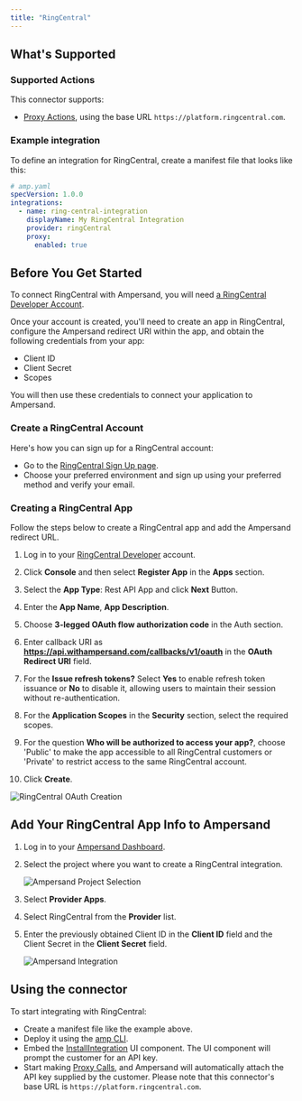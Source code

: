 ```yaml
---
title: "RingCentral"
---
```


## What's Supported

### Supported Actions

This connector supports:
- [Proxy Actions](/proxy-actions), using the base URL `https://platform.ringcentral.com`.

### Example integration

To define an integration for RingCentral, create a manifest file that looks like this:

```YAML
# amp.yaml
specVersion: 1.0.0
integrations:
  - name: ring-central-integration
    displayName: My RingCentral Integration
    provider: ringCentral
    proxy:
      enabled: true
```

## Before You Get Started

To connect RingCentral with Ampersand, you will need [a RingCentral Developer Account](https://developers.ringcentral.com/sign-up).

Once your account is created, you'll need to create an app in RingCentral, configure the Ampersand redirect URI within the app, and obtain the following credentials from your app:

- Client ID
- Client Secret
- Scopes

You will then use these credentials to connect your application to Ampersand.

### Create a RingCentral Account

Here's how you can sign up for a RingCentral account:

- Go to the [RingCentral Sign Up page](https://developers.ringcentral.com/sign-up).
- Choose your preferred environment and sign up using your preferred method and verify your email.

### Creating a RingCentral App

Follow the steps below to create a RingCentral app and add the Ampersand redirect URL.

1. Log in to your [RingCentral Developer](https://developers.ringcentral.com/login) account.

2. Click **Console** and then select **Register App** in the **Apps** section.

3. Select the **App Type**: Rest API App and click **Next** Button.

4. Enter the **App Name**, **App Description**.

5. Choose **3-legged OAuth flow authorization code** in the Auth section.

6. Enter callback URI as **https://api.withampersand.com/callbacks/v1/oauth** in the **OAuth Redirect URI** field.

7. For the **Issue refresh tokens?** Select **Yes** to enable refresh token issuance or **No** to disable it, allowing users to maintain their session without re-authentication.

8. For the **Application Scopes** in the **Security** section, select the required scopes.

9. For the question **Who will be authorized to access your app?**, choose 'Public' to make the app accessible to all RingCentral customers or 'Private' to restrict access to the same RingCentral account.

10. Click **Create**.

   ![RingCentral OAuth Creation](/images/provider-guides/ringCentral_OAuth.gif)

## Add Your RingCentral App Info to Ampersand

1. Log in to your [Ampersand Dashboard](https://dashboard.withampersand.com).

2. Select the project where you want to create a RingCentral integration.

   ![Ampersand Project Selection](/images/provider-guides/31a6a12-Ampersand.png)

3. Select **Provider Apps**.  

4. Select RingCentral from the **Provider** list.

5. Enter the previously obtained Client ID in the **Client ID** field and the Client Secret in the **Client Secret** field.

   ![Ampersand Integration](/images/provider-guides/ringCentral.gif)

## Using the connector

To start integrating with RingCentral:
- Create a manifest file like the example above.
- Deploy it using the [amp CLI](/cli/overview).
- Embed the [InstallIntegration](/embeddable-ui-components#install-integration) UI component. The UI component will prompt the customer for an API key.
- Start making [Proxy Calls](/proxy-actions), and Ampersand will automatically attach the API key supplied by the customer. Please note that this connector's base URL is `https://platform.ringcentral.com`.